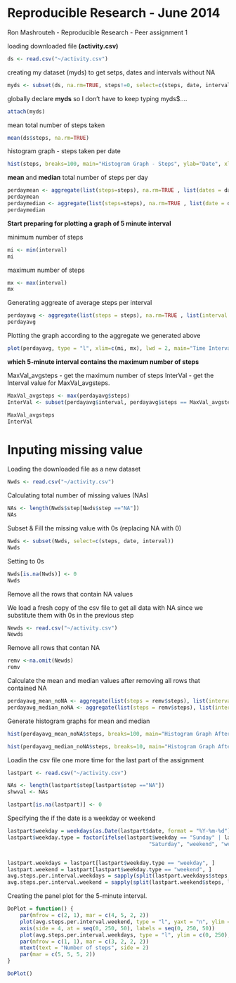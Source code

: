 Reproducible Research - June 2014
========================================================
Ron Mashrouteh - Reproducible Research - Peer assignment 1

loading downloaded file **(activity.csv)**

```r
ds <- read.csv("~/activity.csv")
```

creating my dataset (myds) to get setps, dates and intervals without NA

```r
myds <- subset(ds, na.rm=TRUE, steps!=0, select=c(steps, date, interval))
```

globally declare **myds** so I don't have to keep typing myds$....

```r
attach(myds)
```

mean total number of steps taken

```r
mean(ds$steps, na.rm=TRUE)
```

histogram graph - steps taken per date

```r
hist(steps, breaks=100, main="Histogram Graph - Steps", ylab="Date", xlab="steps")
```

**mean** and **median** total number of steps per day

```r
perdaymean <- aggregate(list(steps=steps), na.rm=TRUE , list(dates = date), mean)
perdaymean
perdaymedian <- aggregate(list(steps=steps), na.rm=TRUE , list(date = date), median)
perdaymedian
```

**Start preparing for plotting a graph of 5 minute interval**

minimum number of steps

```r
mi <- min(interval)
mi
```

maximum number of steps

```r
mx <- max(interval)
mx
```

Generating aggreate of average steps per interval

```r
perdayavg <- aggregate(list(steps = steps), na.rm=TRUE , list(interval = interval), mean)
perdayavg
```

Plotting the graph according to the aggregate we generated above

```r
plot(perdayavg, type = "l", xlim=c(mi, mx), lwd = 2, main="Time Interval", ylab="Avg. steps all day", xlab="5-minute interval", col="blue")
```

**which 5-minute interval contains the maximum number of steps**

MaxVal_avgsteps - get the maximum number of steps
InterVal - get the Interval value for MaxVal_avgsteps.
```r
MaxVal_avgsteps <- max(perdayavg$steps)
InterVal <- subset(perdayavg$interval, perdayavg$steps == MaxVal_avgsteps)

MaxVal_avgsteps
InterVal
```

Inputing missing value
========================================================

Loading the downloaded file as a new dataset

```r
Nwds <- read.csv("~/activity.csv")
```

Calculating total number of missing values (NAs)

```r
NAs <- length(Nwds$step[Nwds$step =="NA"])
NAs
```

Subset & Fill the missing value with 0s (replacing NA with 0)

```r
Nwds <- subset(Nwds, select=c(steps, date, interval))
Nwds
```

Setting to 0s

```r
Nwds[is.na(Nwds)] <- 0
Nwds
```

Remove all the rows that contain NA values

We load a fresh copy of the csv file to get all data with NA since we substitute them with 0s in the previous step

```r
Newds <- read.csv("~/activity.csv")
Newds
```

Remove all rows that contan NA

```r
remv <-na.omit(Newds)
remv
```

Calculate the mean and median values after removing all rows that contained NA

```r
perdayavg_mean_noNA <- aggregate(list(steps = remv$steps), list(interval = remv$interval), mean)
perdayavg_median_noNA <- aggregate(list(steps = remv$steps), list(interval = remv$interval), median)
```

Generate histogram graphs for mean and median

```r
hist(perdayavg_mean_noNA$steps, breaks=100, main="Histogram Graph After NA removal- Steps", ylab="Interval", xlab="steps")
```

```r
hist(perdayavg_median_noNA$steps, breaks=10, main="Histogram Graph After NA removal- Steps", ylab="Interval", xlab="steps")
```

Loadin the csv file one more time for the last part of the assignment

```r
lastpart <- read.csv("~/activity.csv")

NAs <- length(lastpart$step[lastpart$step =="NA"])
shwval <- NAs

lastpart[is.na(lastpart)] <- 0
```

Specifying the if the date is a weekday or weekend

```r
lastpart$weekday = weekdays(as.Date(lastpart$date, format = "%Y-%m-%d"))
lastpart$weekday.type = factor(ifelse(lastpart$weekday == "Sunday" | lastpart$weekday == 
                                             "Saturday", "weekend", "weekday"), levels = c("weekday", "weekend"))


lastpart.weekdays = lastpart[lastpart$weekday.type == "weekday", ]
lastpart.weekend = lastpart[lastpart$weekday.type == "weekend", ]
avg.steps.per.interval.weekdays = sapply(split(lastpart.weekdays$steps, lastpart.weekdays$interval), mean)
avg.steps.per.interval.weekend = sapply(split(lastpart.weekend$steps, lastpart.weekend$interval), mean)
```

Creating the panel plot for the 5-minute interval.

```r
DoPlot = function() {
    par(mfrow = c(2, 1), mar = c(4, 5, 2, 2))
    plot(avg.steps.per.interval.weekend, type = "l", yaxt = "n", ylim = c(0, 250), xlim = c(0, 300), main = "weekend", ylab = "", xlab = "Interval")
    axis(side = 4, at = seq(0, 250, 50), labels = seq(0, 250, 50))
    plot(avg.steps.per.interval.weekdays, type = "l", ylim = c(0, 250), xlim = c(0, 300), main = "weekday", ylab = "", xlab = "Interval")
    par(mfrow = c(1, 1), mar = c(3, 2, 2, 2))
    mtext(text = "Number of steps", side = 2)
    par(mar = c(5, 5, 5, 2))
}

DoPlot()
```

